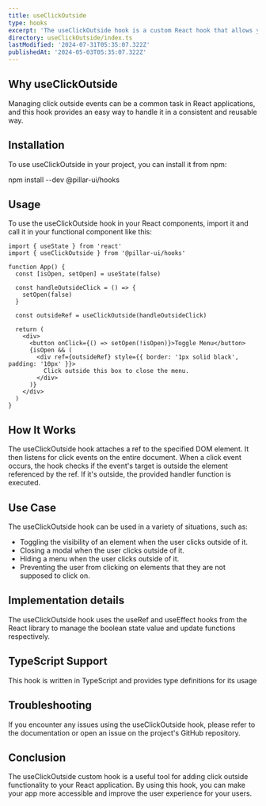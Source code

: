 ```yaml
---
title: useClickOutside
type: hooks
excerpt: 'The useClickOutside hook is a custom React hook that allows you to listen for clicks outside a specified DOM element. This is particularly useful for scenarios where you want to close a component or trigger a specific action when the user clicks outside a specific element.'
directory: useClickOutside/index.ts
lastModified: '2024-07-31T05:35:07.322Z'
publishedAt: '2024-05-03T05:35:07.322Z'
---
```


## Why useClickOutside

Managing click outside events can be a common task in React applications, and this hook provides an easy way to handle it in a consistent and reusable way.

## Installation

To use useClickOutside in your project, you can install it from npm:

npm install --dev @pillar-ui/hooks

## Usage

To use the useClickOutside hook in your React components, import it and call it in your functional component like this:

```tsx title='app.tsx' showLineNumbers
import { useState } from 'react'
import { useClickOutside } from '@pillar-ui/hooks'

function App() {
  const [isOpen, setOpen] = useState(false)

  const handleOutsideClick = () => {
    setOpen(false)
  }

  const outsideRef = useClickOutside(handleOutsideClick)

  return (
    <div>
      <button onClick={() => setOpen(!isOpen)}>Toggle Menu</button>
      {isOpen && (
        <div ref={outsideRef} style={{ border: '1px solid black', padding: '10px' }}>
          Click outside this box to close the menu.
        </div>
      )}
    </div>
  )
}
```

## How It Works

The useClickOutside hook attaches a ref to the specified DOM element. It then listens for click events on the entire document. When a click event occurs, the hook checks if the event's target is outside the element referenced by the ref. If it's outside, the provided handler function is executed.

## Use Case

The useClickOutside hook can be used in a variety of situations, such as:

- Toggling the visibility of an element when the user clicks outside of it.
- Closing a modal when the user clicks outside of it.
- Hiding a menu when the user clicks outside of it.
- Preventing the user from clicking on elements that they are not supposed to click on.

## Implementation details

The useClickOutside hook uses the useRef and useEffect hooks from the React library to manage the boolean state value and update functions respectively.

## TypeScript Support

This hook is written in TypeScript and provides type definitions for its usage

## Troubleshooting

If you encounter any issues using the useClickOutside hook, please refer to the documentation or open an issue on the project's GitHub repository.

## Conclusion

The useClickOutside custom hook is a useful tool for adding click outside functionality to your React application. By using this hook, you can make your app more accessible and improve the user experience for your users.
